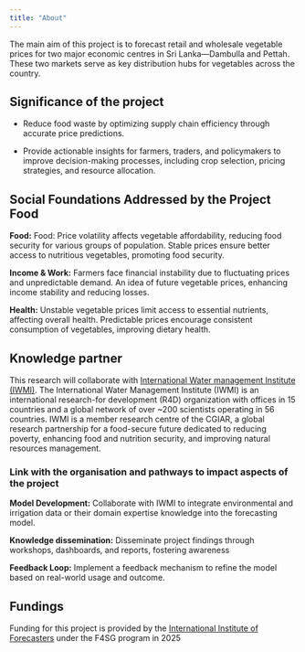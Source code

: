 ```yaml
---
title: "About"
---
```


The main aim of this project is to forecast retail and wholesale vegetable prices for two major economic centres in Sri Lanka—Dambulla and Pettah. These two markets serve as key distribution hubs for vegetables across the country.

## Significance of the project

-   Reduce food waste by optimizing supply chain efficiency through accurate price predictions.

-   Provide actionable insights for farmers, traders, and policymakers to improve decision-making processes, including crop selection, pricing strategies, and resource allocation.

## Social Foundations Addressed by the Project Food

**Food:** Food: Price volatility affects vegetable affordability, reducing food security for various groups of population. Stable prices ensure better access to nutritious vegetables, promoting food security.

**Income & Work:** Farmers face financial instability due to fluctuating prices and unpredictable demand. An idea of future vegetable prices, enhancing income stability and reducing losses.

**Health:** Unstable vegetable prices limit access to essential nutrients, affecting overall health. Predictable prices encourage consistent consumption of vegetables, improving dietary health.

## Knowledge partner

This research will collaborate with [International Water management Institute (IWMI)](https://www.iwmi.org/). The International Water Management Institute (IWMI) is an international research-for development (R4D) organization with offices in 15 countries and a global network of over \~200 scientists operating in 56 countries. IWMI is a member research centre of the CGIAR, a global research partnership for a food-secure future dedicated to reducing poverty, enhancing food and nutrition security, and improving natural resources management.

### Link with the organisation and pathways to impact aspects of the project

**Model Development:** Collaborate with IWMI to integrate environmental and irrigation data or their domain expertise knowledge into the forecasting model.

**Knowledge dissemination:** Disseminate project findings through workshops, dashboards, and reports, fostering awareness

**Feedback Loop:** Implement a feedback mechanism to refine the model based on real-world usage and outcome.

## Fundings

Funding for this project is provided by the [International Institute of Forecasters](https://forecasters.org/) under the F4SG program in 2025
